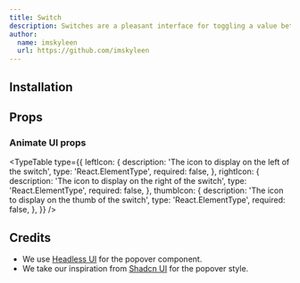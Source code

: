 ```yaml
---
title: Switch
description: Switches are a pleasant interface for toggling a value between two states, and offer the same semantics and keyboard navigation as native checkbox elements.
author:
  name: imskyleen
  url: https://github.com/imskyleen
---
```


<ComponentPreview name="headless-switch-demo" />

## Installation

<ComponentInstallation name="headless-switch" />

## Props

<div className="flex flex-row gap-x-3">
  <ExternalLink href="https://headlessui.com/react/switch" text="Docs" />
  <ExternalLink
    href="https://headlessui.com/react/switch#component-api"
    text="API Reference"
  />
</div>

### Animate UI props

<TypeTable
  type={{
    leftIcon: {
      description: 'The icon to display on the left of the switch',
      type: 'React.ElementType',
      required: false,
    },
    rightIcon: {
      description: 'The icon to display on the right of the switch',
      type: 'React.ElementType',
      required: false,
    },
    thumbIcon: {
      description: 'The icon to display on the thumb of the switch',
      type: 'React.ElementType',
      required: false,
    },
  }}
/>

## Credits

- We use [Headless UI](https://headlessui.com/react/popover) for the popover component.
- We take our inspiration from [Shadcn UI](https://ui.shadcn.com/docs/components/popover) for the popover style.
